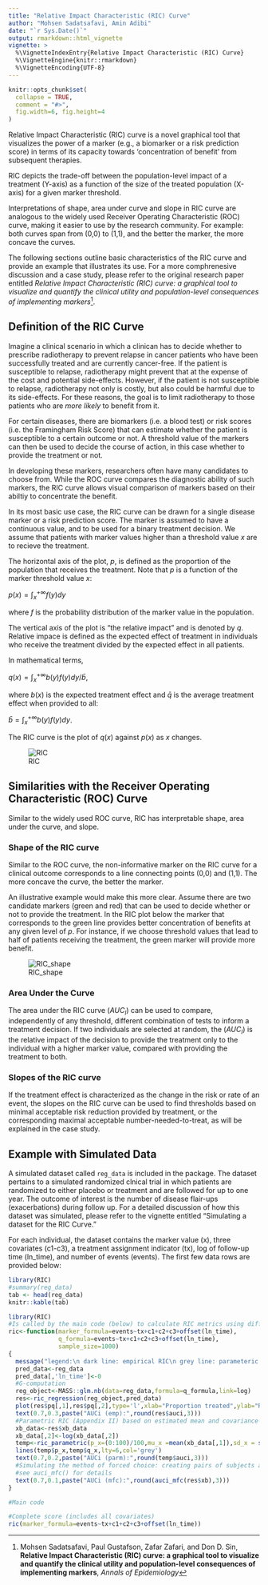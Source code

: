 ```yaml
---
title: "Relative Impact Characteristic (RIC) Curve"
author: "Mohsen Sadatsafavi, Amin Adibi"
date: "`r Sys.Date()`"
output: rmarkdown::html_vignette
vignette: >
  %\VignetteIndexEntry{Relative Impact Characteristic (RIC) Curve}
  %\VignetteEngine{knitr::rmarkdown}
  %\VignetteEncoding{UTF-8}
---
```


```r
knitr::opts_chunk$set(
  collapse = TRUE,
  comment = "#>",
  fig.width=6, fig.height=4
)
```
Relative Impact Characteristic (RIC) curve is a novel graphical tool that visualizes the power of a marker (e.g., a biomarker or a risk prediction score) in terms of its capacity towards 'concentration of benefit' from subsequent therapies. 

RIC depicts the trade-off between the population-level impact of a treatment (Y-axis) as a function of the size of the treated population (X-axis) for a given marker threshold. 

Interpretations of shape, area under curve and slope in RIC curve are analogous to the widely used Receiver Operating Characteristic (ROC) curve, making it easier to use by the research community. For example: both curves span from (0,0) to (1,1), and the better the marker, the more concave the curves. 

The following sections outline basic characteristics of the RIC curve and provide an example that illustrates its use. For a more comphrenesive discussion and a case study, please refer to the original research paper entitled *Relative Impact Characteristic (RIC) curve: a graphical tool to visualize and quantify the clinical utility and population-level consequences of implementing markers*^[Mohsen Sadatsafavi, Paul Gustafson, Zafar Zafari, and Don D. Sin, **Relative Impact Characteristic (RIC) curve: a graphical tool to visualize and quantify the clinical utility and population-level consequences of implementing markers**, *Annals of Epidemiology*].

## Definition of the RIC Curve

Imagine a clinical scenario in which a clinican has to decide whether to prescribe radiotherapy to prevent relapse in cancer patients who have been successfully treated and are currently cancer-free. If the patient is susceptible to relapse, radiotherapy might prevent that at the expense of the cost and potential side-effects. However, if the patient is not susceptible to relapse, radiotherapy not only is costly, but also could be harmful due to its side-effects. For these reasons, the goal is to limit radiotherapy to those patients who are *more likely* to benefit from it. 

For certain diseases, there are biomarkers (i.e. a blood test) or risk scores (i.e. the Framingham Risk Score) that can estimate whether the patient is susceptible to a certain outcome or not. A threshold value of the markers can then be used to decide the course of action, in this case whether to provide the treatment or not. 

In developing these markers, researchers often have many candidates to choose from. While the ROC curve compares the diagnostic ability of such markers, the RIC curve allows visual comparison of markers based on their abiltiy to concentrate the benefit. 

In its most basic use case, the RIC curve can be drawn for a single disease marker or a risk prediction score. The marker is assumed to have a continuous value, and to be used for a binary treatment decision. We assume that patients with marker values higher than a threshold value $x$ are to recieve the treatment.  

The horizontal axis of the plot, $p$, is defined as the proportion of the population that receives the treatment. Note that $p$ is a function of the marker threshold value $x$:  

$p(x) = \int_x^{+\infty} f(y) dy$

where $f$ is the probability distribution of the marker value in the population.

The vertical axis of the plot is "the relative impact" and is denoted by $q$. Relative impace is defined as the expected effect of treatment in individuals who receive the treatment divided by the expected effect in all patients. 

In mathematical terms,

$q(x) = \int _x ^{+\infty} b(y)f(y)dy/ \bar{b}$, 

where $b(x)$ is the expected treatment effect and $\bar{q}$ is the average treatment effect when provided to all: 

$\bar{b} = \int _x ^{+\infty} b(y)f(y)dy$.

The RIC curve is the plot of $q(x)$ against $p(x)$ as $x$ changes. 

![RIC](./RIC.png)


## Similarities with the Receiver Operating Characteristic (ROC) Curve

Similar to the widely used ROC curve, RIC has interpretable shape, area under the curve, and slope.

### Shape of the RIC curve

Similar to the ROC curve, the non-informative marker on the RIC curve for a clinical
outcome corresponds to a line connecting points (0,0) and (1,1). The more concave the curve, the better the marker. 

An illustrative example would make this more clear. Assume there are two candidate markers (green and red) that can be used to decide whether or not to provide the treatment. In the RIC plot below the marker that corresponds to the green line provides better concentration of benefits at any given level of $p$. For instance, if we choose threshold values that lead to half of patients receiving the treatment, the green marker will provide more benefit. 

![RIC_shape](./RIC_shape.png)

### Area Under the Curve

The area under the RIC curve $(AUC_I)$ can be used to compare, independently of any threshold, different combination of tests to inform a treatment decision. If two individuals are selected at random, the $(AUC_I)$ is the relative impact of the decision to provide the treatment only to the individual with a higher marker value, compared with providing the treatment to both.


### Slopes of the RIC curve

If the treatment effect is characterized as the change in the risk or rate of an event, the slopes on the RIC curve can be used to find thresholds based on minimal acceptable risk reduction provided by treatment, or the corresponding maximal acceptable number-needed-to-treat, as will be explained in the case study.

## Example with Simulated Data

A simulated dataset called `reg_data` is included in the package. The dataset pertains to a simulated randomized clnical trial in which patients are randomized to either placebo or treatment and are followed for up to one year. The outcome of interest is the number of disease flair-ups (exacerbations) during follow up. For a detailed discussion of how this dataset was simulated, please refer to the vignette entitled "Simulating a dataset for the RIC Curve."

For each individual, the dataset contains the marker value (x), three covariates (c1-c3), a treatment assignment indicator (tx), log of follow-up time (ln_time), and number of events (events). The first few data rows are provided below:

```r
library(RIC)
#summary(reg_data)
tab <- head(reg_data)
knitr::kable(tab)
```

```r
library(RIC)
#Is called by the main code (below) to calculate RIC metrics using different methods
ric<-function(marker_formula=events~tx+c1+c2+c3+offset(ln_time),
              q_formula=events~tx+c1+c2+c3+offset(ln_time),
              sample_size=1000)
{
  message("legend:\n dark line: empirical RIC\n grey line: parameteric approximation of RIC\n emp: empirical \n mfc: method of forced choice: simulating pairs of subjects and a=giving treatment to the one with higher marker value, b=giving both treatment, c) calculating the average benefit of a over b.\n parm: parametric approximation)")
  pred_data<-reg_data
  pred_data[,'ln_time']<-0
  #G-computation
  reg_object<-MASS::glm.nb(data=reg_data,formula=q_formula,link=log)
  res<-ric_regression(reg_object,pred_data)
  plot(res$pq[,1],res$pq[,2],type='l',xlab="Proportion treated",ylab="Relative benefit",xlim=c(0,1),ylim=c(0,1))
  text(0.7,0.3,paste("AUCi (emp):",round(res$auci,3)))
  #Parametric RIC (Appendix II) based on estimated mean and covariance matrix of (x,b).
  xb_data<-res$xb_data
  xb_data[,2]<-log(xb_data[,2])
  temp<-ric_parametric(p_x=(0:100)/100,mu_x =mean(xb_data[,1]),sd_x = sd(xb_data[,1]), mu_b = mean(xb_data[,2]), sd_b = sd(xb_data[,2]),rho = cor(xb_data)[1,2],type = "lognormal")
  lines(temp$p_x,temp$q_x,lty=6,col='grey')
  text(0.7,0.2,paste("AUCi (parm):",round(temp$auci,3)))
  #Simulating the method of forced choice: creating pairs of subjects and a=giving treatment to the one with higher marker value, b=giving both treatment, c) calculating the average benefit of a over b
  #see auci_mfc() for details
  text(0.7,0.1,paste("AUCi (mfc):",round(auci_mfc(res$xb),3)))
}

#Main code

#Complete score (includes all covariates)
ric(marker_formula=events~tx+c1+c2+c3+offset(ln_time))


```
